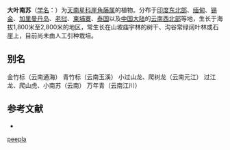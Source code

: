 {{Speciesbox
| name = 大叶南苏
| status = 
| status_system = 
| image =
| taxon = Rhaphidophora peepla
| authority = (Roxb.) Schott
}}

'''大叶南苏'''（[[学名|学名]]：{{lang|la|''Rhaphidophora peepla''}}）为[[天南星科|天南星科]][[崖角藤属|崖角藤属]]的植物。分布于[[印度东北部|印度东北部]]、[[缅甸|缅甸]]、[[锡金|锡金]]、[[加里曼丹岛|加里曼丹岛]]、[[老挝|老挝]]、[[柬埔寨|柬埔寨]]、[[泰国|泰国]]以及[[中国大陆|中国大陆]]的[[云南西北部|云南西北部]]等地，生长于海拔1,800米至2,800米的地区，常生长在山坡庙宇林的树干、沟谷常绿阔叶林或石崖上，目前尚未由人工引种栽培。

== 别名 ==
金竹标（云南通海） 青竹标（云南玉溪） 小过山龙、爬树龙（云南元江） 过江龙、爬山虎、小南苏（云南） 万年青（云南江川）

== 参考文献 ==
<div class="references-small">
* {{cite web| url =http://www.bioinfo.cn/db05/KmzwSpecies.php?action=view&id=1402| title =大叶南苏| work =《中国高等植物数据库全库》| publisher =中国科学院微生物研究所| author =昆明植物研究所| accessdate =2009-02-22| deadurl =yes| archiveurl =https://web.archive.org/web/20160305073449/http://www.bioinfo.cn/db05/KmzwSpecies.php?action=view&id=1402| archivedate =2016-03-05}}
</div>
{{Taxonbar|from=Q6834025}}

[[Category:崖角藤属|peepla]]


{{植物小作品}}